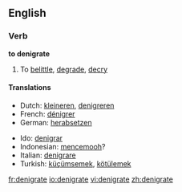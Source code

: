 ==English==
===Verb===
'''to denigrate'''

#To [[belittle]], [[degrade]], [[decry]]

====Translations====
{{top}}
*Dutch: [[kleineren]], [[denigreren]]
*French: [[dénigrer]]
*German: [[herabsetzen]]
{{mid}}
*Ido: [[denigrar]]
*Indonesian: [[cemooh|mencemooh]]?
*Italian: [[denigrare]]
*Turkish: [[küçümsemek]], [[kötülemek]]
{{bottom}}

[[fr:denigrate]]
[[io:denigrate]]
[[vi:denigrate]]
[[zh:denigrate]]
